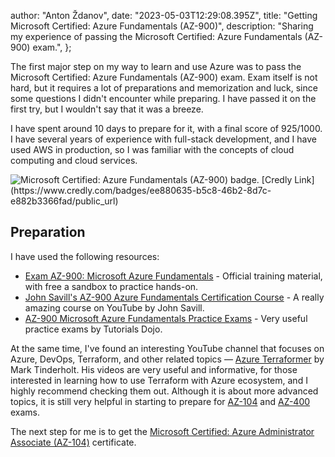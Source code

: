 
  author: "Anton Ždanov",
  date: "2023-05-03T12:29:08.395Z",
  title: "Getting Microsoft Certified: Azure Fundamentals (AZ-900)",
  description:
    "Sharing my experience of passing the Microsoft Certified: Azure Fundamentals (AZ-900) exam.",
};


The first major step on my way to learn and use Azure was to pass the Microsoft Certified: Azure Fundamentals (AZ-900) exam.
Exam itself is not hard, but it requires a lot of preparations and memorization and luck, since some questions I didn't
encounter while preparing. I have passed it on the first try, but I wouldn't say that it was a breeze.

I have spent around 10 days to prepare for it, with a final score of 925/1000. I have several years of experience with
full-stack development, and I have used AWS in production, so I was familiar with the concepts of cloud computing and cloud services.

<aside className="inline-flex flex-col items-center">
  <Image
    src={certificate}
    alt="Microsoft Certified: Azure Fundamentals (AZ-900) badge."
  />
  [Credly Link](https://www.credly.com/badges/ee880635-b5c8-46b2-8d7c-e882b3366fad/public_url)
</aside>

## Preparation

I have used the following resources:

- [Exam AZ-900: Microsoft Azure Fundamentals](https://learn.microsoft.com/en-us/certifications/exams/az-900/) - Official training material, with free a sandbox to practice hands-on.
- [John Savill's AZ-900 Azure Fundamentals Certification Course](https://www.youtube.com/playlist?list=PLlVtbbG169nED0_vMEniWBQjSoxTsBYS3) - A really amazing course on YouTube by John Savill.
- [AZ-900 Microsoft Azure Fundamentals Practice Exams](https://portal.tutorialsdojo.com/courses/az-900-microsoft-azure-fundamentals-practice-exams/) - Very useful practice exams by Tutorials Dojo.

At the same time, I've found an interesting YouTube channel that focuses on Azure, DevOps, Terraform, and other
related topics — [Azure Terraformer](https://www.youtube.com/@azure-terraformer) by Mark Tinderholt. His videos are very useful and informative,
for those interested in learning how to use Terraform with Azure ecosystem, and I highly recommend checking them out. Although it
is about more advanced topics, it is still very helpful in starting to prepare for [AZ-104](https://learn.microsoft.com/en-us/certifications/azure-administrator/)
and [AZ-400](https://learn.microsoft.com/en-us/certifications/devops-engineer/) exams.

The next step for me is to get the [Microsoft Certified: Azure Administrator
Associate (AZ-104)](https://learn.microsoft.com/en-us/certifications/azure-administrator/) certificate.
